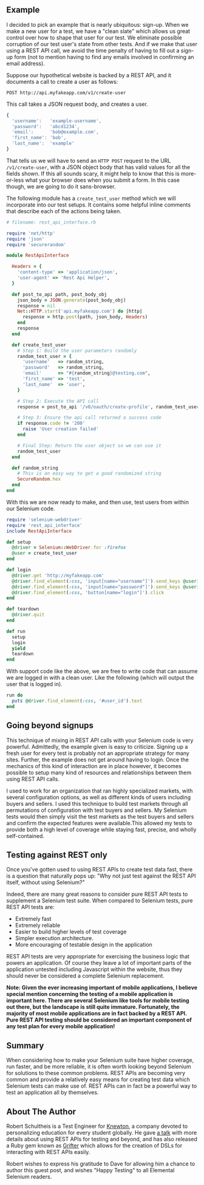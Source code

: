 ## Example

I decided to pick an example that is nearly ubiquitous: sign-up. When we make a new user for a test, we have a "clean slate" which allows us great control over how to shape that user for our test. We eliminate possible corruption of our test user's state from other tests. And if we make that user using a REST API call, we avoid the time penalty of having to fill out a sign-up form (not to mention having to find any emails involved in confirming an email address).

Suppose our hypothetical website is backed by a REST API, and it documents a call to create a user as follows:

`POST http://api.myfakeapp.com/v1/create-user`

This call takes a JSON request body, and creates a user.

```javascript
{
  'username':   'example-username',
  'password':   'abcd1234',
  'email':      'bob@example.com',
  'first_name': 'bob',
  'last_name':  'example'
}
```

That tells us we will have to send an `HTTP POST` request to the URL `/v1/create-user`, with a JSON object body that has valid values for all the fields shown. If this all sounds scary, it might help to know that this is more-or-less what your browser does when you submit a form. In this case though, we are going to do it sans-browser.

The following module has a `create_test_user` method which we will incorporate into our test setups. It contains some helpful inline comments that describe each of the actions being taken.

```ruby
# filename: rest_api_interface.rb

require 'net/http'
require 'json'
require 'securerandom'

module RestApiInterface

  Headers = {
    'content-type' => 'application/json',
    'user-agent' => 'Rest Api Helper',
  }

  def post_to_api path, post_body_obj
    json_body = JSON.generate(post_body_obj)
    response = nil
    Net::HTTP.start('api.myfakeapp.com') do |http|
      response = http.post(path, json_body, Headers)
    end
    response
  end

  def create_test_user
    # Step 1: Build the user parameters randomly
    random_test_user = {
      'username'   => random_string,
      'password'   => random_string,
      'email'      => "#{random_string}@testing.com",
      'first_name' => 'test',
      'last_name'  => 'user',
    }

    # Step 2: Execute the API call
    response = post_to_api '/v0/oauth/create-profile', random_test_user

    # Step 3: Ensure the api call returned a success code
    if response.code != '200'
      raise 'User creation failed'
    end

    # Final Step: Return the user object so we can use it
    random_test_user
  end

  def random_string
    # This is an easy way to get a good randomized string
    SecureRandom.hex
  end
end

```

With this we are now ready to make, and then use, test users from within our Selenium code.

```ruby
require 'selenium-webdriver'
require 'rest_api_interface'
include RestApiInterface

def setup
  @driver = Selenium::WebDriver.for :firefox
  @user = create_test_user
end

def login
  @driver.get 'http://myfakeapp.com'
  @driver.find_element(:css, 'input[name="username"]').send_keys @user['username']
  @driver.find_element(:css, 'input[name="password"]').send_keys @user['password']
  @driver.find_element(:css, 'button[name="login"]').click
end

def teardown
  @driver.quit
end

def run
  setup
  login
  yield
  teardown
end
```

With support code like the above, we are free to write code that can assume we are logged in with a clean user. Like the following (which will output the user that is logged in).

```ruby
run do
  puts @driver.find_element(:css, '#user_id').text
end
```

## Going beyond signups

This technique of mixing in REST API calls with your Selenium code is very powerful. Admittedly, the example given is easy to criticize. Signing up a fresh user for every test is probably not an appropriate strategy for many sites. Further, the example does not get around having to login. Once the mechanics of this kind of interaction are in place however, it becomes possible to setup many kind of resources and relationships between them using REST API calls.

I used to work for an organization that ran highly specialized markets, with several configuration options, as well as different kinds of users including buyers and sellers. I used this technique to build test markets through all permutations of configuration with test buyers and sellers. My Selenium tests would then simply visit the test markets as the test buyers and sellers and confirm the expected features were available.This allowed my tests to provide both a high level of coverage while staying fast, precise, and wholly self-contained.

## Testing against REST only

Once you've gotten used to using REST APIs to create test data fast, there is a question that naturally pops up: "Why not just test against the REST API itself, without using Selenium?"

Indeed, there are many great reasons to consider pure REST API tests to supplement a Selenium test suite. When compared to Selenium tests, pure REST API tests are:

* Extremely fast
* Extremely reliable
* Easier to build higher levels of test coverage
* Simpler execution architecture.
* More encouraging of testable design in the application

REST API tests are very appropriate for exercising the business logic that powers an application. Of course they leave a lot of important parts of the application untested including Javascript within the website, thus they should never be considered a complete Selenium replacement.

__Note: Given the ever increasing important of mobile applications, I believe special mention concerning the testing of a mobile application is important here. There are several Selenium like tools for mobile testing out there, but the landscape is still quite immature. Fortunately, the majority of most mobile applications are in fact backed by a REST API. Pure REST API testing should be considered an important component of any test plan for every mobile application!__


## Summary

When considering how to make your Selenium suite have higher coverage, run faster, and be more reliable, it is often worth looking beyond Selenium for solutions to these common problems. REST APIs are becoming very common and provide a relatively easy means for creating test data which Selenium tests can make use of. REST APIs can in fact be a powerful way to test an application all by themselves.

## About The Author

Robert Schultheis is a Test Engineer for [Knewton](http://www.knewton.com/), a company devoted to personalizing education for every student globally.  He gave [a talk](http://www.youtube.com/watch?v=WIMF7Nc1sbY) with more details about using REST APIs for testing and beyond, and has also released a Ruby gem known as [Grifter](https://github.com/Knewton/grifter) which allows for the creation of DSLs for interacting with REST APIs easily.

Robert wishes to express his gratitude to Dave for allowing him a chance to author this guest post, and wishes "Happy Testing" to all Elemental Selenium readers.
